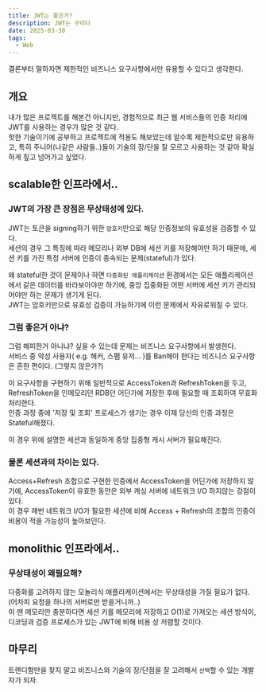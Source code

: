 ```yaml
---
title: JWT는 좋은가?
description: JWT는 구리다
date: 2025-03-30
tags:
  - Web
---
```


결론부터 말하자면 제한적인 비즈니스 요구사항에서만 유용할 수 있다고 생각한다.  

## 개요
내가 많은 프로젝트를 해본건 아니지만, 경험적으로 최근 웹 서비스들의 인증 처리에 JWT를 사용하는 경우가 많은 것 같다.  
핫한 기술이기에 공부하고 프로젝트에 적용도 해보았는데 알수록 제한적으로만 유용하고, 특히 주니어(나같은 사람들..)들이 기술의 장/단을 잘 모르고 사용하는 것 같아 확실하게 짚고 넘어가고 싶었다.  


## scalable한 인프라에서..

### JWT의 가장 큰 장점은 무상태성에 있다.
JWT는 토큰을 signing하기 위한 `암호키`만으로 해당 인증정보의 유효성을 검증할 수 있다.  
세션의 경우 그 특징에 따라 메모리나 외부 DB에 세션 키를 저장해야만 하기 때문에, 세션 키를 가진 특정 서버에 인증이 종속되는 문제(stateful)가 있다.  

왜 stateful한 것이 문제이나 하면 `다중화된 애플리케이션` 환경에서는 모든 애플리케이션에서 같은 데이터를 바라보아야만 하기에, 중앙 집중화된 어떤 서버에 세션 키가 관리되어야만 하는 문제가 생기게 된다.  
JWT는 암호키만으로 유효성 검증이 가능하기에 이런 문제에서 자유로워질 수 있다.  


### 그럼 좋은거 아냐?  
그럼 해피한거 아니냐? 싶을 수 있는데 문제는 비즈니스 요구사항에서 발생한다.  
서비스 중 악성 사용자( e.g. 해커, 스팸 유저... )를 Ban해야 한다는 비즈니스 요구사항은 흔한 편이다. (그렇지 않은가?)  

이 요구사항을 구현하기 위해 일반적으로 AccessToken과 RefreshToken을 두고, RefreshToken을 인메모리던 RDB던 어딘가에 저장한 후에 필요할 때 조회하여 무효화 처리한다.  
인증 과정 중에 '저장 및 조회' 프로세스가 생기는 경우 이제 당신의 인증 과정은 Stateful해졌다.  

이 경우 위에 설명한 세션과 동일하게 중앙 집중형 캐시 서버가 필요해진다.  


### 물론 세션과의 차이는 있다.  
Access+Refresh 조합으로 구현한 인증에서 AccessToken을 어딘가에 저장하지 않기에, AccessToken이 유효한 동안은 외부 캐싱 서버에 네트워크 I/O 하지않는 강점이 있다.  
이 경우 매번 네트워크 I/O가 필요한 세션에 비해 Access + Refresh의 조합의 인증이 비용이 적을 가능성이 높아보인다.  


## monolithic 인프라에서..

### 무상태성이 왜필요해?  
다중화를 고려하지 않는 모놀리식 애플리케이션에서는 무상태성을 가질 필요가 없다. (어차피 요청을 하나의 서버로만 받을거니까..)  
이 땐 메모리만 충분하다면 세션 키를 메모리에 저장하고 O(1)로 가져오는 세션 방식이, 디코딩과 검증 프로세스가 있는 JWT에 비해 비용 상 저렴할 것이다.  

## 마무리
트렌디함만을 찾지 말고 비즈니스와 기술의 장/단점을 잘 고려해서 `선택`할 수 있는 개발자가 되자.